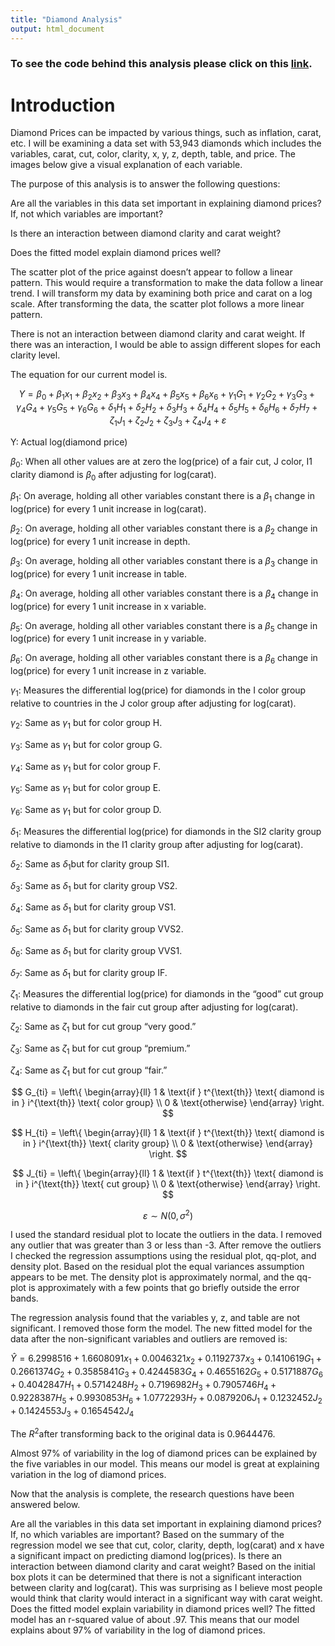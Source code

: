 ```yaml
---
title: "Diamond Analysis"
output: html_document
---
```


### To see the code behind this analysis please click on this [link](http://Rosiek032123.github.io/Portfolio/Biol_3100_Final_Project/Final-Project.html).

# Introduction

Diamond Prices can be impacted by various things, such as inflation, carat, etc. I will be examining a data set with 53,943 diamonds which includes the variables, carat, cut, color, clarity, x, y, z, depth, table, and price. The images below give a visual explanation of each variable.

The purpose of this analysis is to answer the following questions:

Are all the variables in this data set important in explaining diamond prices? If, not which variables are important?

Is there an interaction between diamond clarity and carat weight?

Does the fitted model explain diamond prices well?

The scatter plot of the price against doesn’t appear to follow a linear pattern. This would require a transformation to make the data follow a linear trend. I will transform my data by examining both price and carat on a log scale. After transforming the data, the scatter plot follows a more linear pattern.

There is not an interaction between diamond clarity and carat weight. If there was an interaction, I would be able to assign different slopes for each clarity level.

The equation for our current model is. 

$$Y=\beta_0+\beta_1x_1+\beta_2x_2+\beta_3x_3+\beta_4x_4+\beta_5x_5+\beta_6x_6+\gamma_1G_1+\gamma_2G_2+\gamma_3G_3+\gamma_4G_4+\gamma_5G_5+\gamma_6G_6+\delta_1H_1+\delta_2H_2+\delta_3H_3+\delta_4H_4+\delta_5H_5+\delta_6H_6+\delta_7H_7+\zeta_1J_1+\zeta_2J_2+\zeta_3J_3+\zeta_4J_4+\varepsilon$$

Y: Actual log(diamond price)

$\beta_0$: When all other values are at zero the log(price) of a fair cut, J color, I1 clarity diamond is $\beta_0$ after adjusting for log(carat).

$\beta_1$: On average, holding all other variables constant there is a $\beta_1$ change in log(price) for every 1 unit increase in log(carat).

$\beta_2$: On average, holding all other variables constant there is a $\beta_2$ change in log(price) for every 1 unit increase in depth.

$\beta_3$: On average, holding all other variables constant there is a $\beta_3$ change in log(price) for every 1 unit increase in table.

$\beta_4$: On average, holding all other variables constant there is a $\beta_4$ change in log(price) for every 1 unit increase in x variable.

$\beta_5$: On average, holding all other variables constant there is a $\beta_5$ change in log(price) for every 1 unit increase in y variable.

$\beta_6$: On average, holding all other variables constant there is a $\beta_6$ change in log(price) for every 1 unit increase in z variable.

$\gamma_1$: Measures the differential log(price) for diamonds in the I color group relative to countries in the J color group after adjusting for log(carat).

$\gamma_2$: Same as $\gamma_1$ but for color group H.

$\gamma_3$: Same as $\gamma_1$ but for color group G.

$\gamma_4$: Same as $\gamma_1$ but for color group F.

$\gamma_5$: Same as $\gamma_1$ but for color group E.

$\gamma_6$: Same as $\gamma_1$ but for color group D.

$\delta_1$: Measures the differential log(price) for diamonds in the SI2 clarity group relative to diamonds in the I1 clarity group after adjusting for log(carat).

$\delta_2$: Same as $\delta_1$but for clarity group SI1.

$\delta_3$: Same as $\delta_1$ but for clarity group VS2.

$\delta_4$: Same as $\delta_1$ but for clarity group VS1.

$\delta_5$: Same as $\delta_1$ but for clarity group VVS2.

$\delta_6$: Same as $\delta_1$ but for clarity group VVS1.

$\delta_7$: Same as $\delta_1$ but for clarity group IF.

$\zeta_1$: Measures the differential log(price) for diamonds in the “good” cut group relative to diamonds in the fair cut group after adjusting for log(carat).

$\zeta_2$: Same as $\zeta_1$ but for cut group “very good.”

$\zeta_3$: Same as $\zeta_1$ but for cut group “premium.”

$\zeta_4$: Same as $\zeta_1$ but for cut group “fair.”

$$
G_{ti} = 
\left\{
\begin{array}{ll}
      1 & \text{if } t^{\text{th}} \text{ diamond is in } i^{\text{th}} \text{ color group} \\
      0 & \text{otherwise}
\end{array} 
\right.
$$

$$
H_{ti} = 
\left\{
\begin{array}{ll}
      1 & \text{if } t^{\text{th}} \text{ diamond is in } i^{\text{th}} \text{ clarity group} \\
      0 & \text{otherwise}
\end{array} 
\right.
$$

$$
J_{ti} = 
\left\{
\begin{array}{ll}
      1 & \text{if } t^{\text{th}} \text{ diamond is in } i^{\text{th}} \text{ cut group} \\
      0 & \text{otherwise}
\end{array} 
\right.
$$

$$
\varepsilon \sim N(0, \sigma^2)
$$

I used the standard residual plot to locate the outliers in the data. I removed any outlier that was greater than 3 or less than -3. After remove the outliers I checked the regression assumptions using the residual plot, qq-plot, and density plot. Based on the residual plot the equal variances assumption appears to be met. The density plot is approximately normal, and the qq-plot is approximately with a few points that go briefly outside the error bands.

The regression analysis found that the variables y, z, and table are not significant. I removed those form the model. The new fitted model for the data after the non-significant variables and outliers are removed is:

$\hat{Y} = 6.2998516 + 1.6608091x_1 + 0.0046321x_2 + 0.1192737x_3 + 0.1410619G_1 + 0.2661374G_2 + 0.3585841G_3 + 0.4244583G_4 + 0.4655162G_5 + 0.5171887G_6 + 0.4042847H_1 + 0.5714248H_2 + 0.7196982H_3 + 0.7905746H_4 + 0.9228387H_5 + 0.9930853H_6 + 1.0772293H_7 + 0.0879206J_1 + 0.1232452J_2 + 0.1424553J_3 + 0.1654542J_4$

The $R^2$after transforming back to the original data is 0.9644476.

Almost 97% of variability in the log of diamond prices can be explained by the five variables in our model. This means our model is great at explaining variation in the log of diamond prices.

Now that the analysis is complete, the research questions have been answered below.

Are all the variables in this data set important in explaining diamond prices? If, no which variables are important? Based on the summary of the regression model we see that cut, color, clarity, depth, log(carat) and x have a significant impact on predicting diamond log(prices). Is there an interaction between diamond clarity and carat weight? Based on the initial box plots it can be determined that there is not a significant interaction between clarity and log(carat). This was surprising as I believe most people would think that clarity would interact in a significant way with carat weight. Does the fitted model explain variability in diamond prices well? The fitted model has an r-squared value of about .97. This means that our model explains about 97% of variability in the log of diamond prices.
